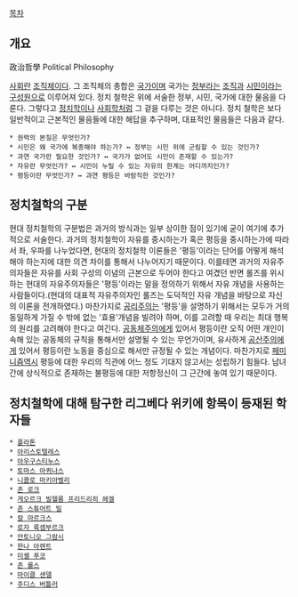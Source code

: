 [[목차]]
== 개요 ==
政治哲學
Political Philosophy

[[사회]]란 [[조직체]]이다. 그 조직체의 총합은 [[국가]]이며 국가는 [[정부]]라는 [[조직]]과 [[시민]]이라는 [[구성원]]으로 이루어져 있다.
정치 철학은 위에 서술한 정부, 시민, 국가에 대한 물음을 다룬다. 그렇다고 [[정치학]]이나 [[사회학]]처럼 그 겉을 다루는 것은 아니다. 정치 철학은 보다 일반적이고 근본적인 물음들에 대한 해답을 추구하며, 대표적인 물음들은 다음과 같다.
 * 권력의 본질은 무엇인가?
 * 시민은 왜 국가에 복종해야 하는가? ↔ 정부는 시민 위에 군림할 수 있는 것인가?
 * 과연 국가란 필요한 것인가? ↔ 국가가 없어도 시민이 존재할 수 있는가?
 * 자유란 무엇인가? ↔ 시민이 누릴 수 있는 자유의 한계는 어디까지인가?
 * 평등이란 무엇인가? ↔ 과연 평등은 바람직한 것인가?

== 정치철학의 구분 ==

현대 정치철학의 구분법은 과거의 방식과는 일부 상이한 점이 있기에 굳이 여기에 추가적으로 서술한다. 과거의 정치철학이 자유를 중시하는가 혹은 평등을 중시하는가에 따라서 좌, 우파를 나누었다면, 현대의 정치철학 이론들은 '평등'이라는 단어를 어떻게 해석해야 하는지에 대한 의견 차이를 통해서 나누어지기 때문이다. 이를테면 과거의 자유주의자들은 자유를 사회 구성의 이념의 근본으로 두어야 한다고 여겼던 반면 롤즈를 위시하는 현대의 자유주의자들은 '평등'이라는 말을 정의하기 위해서 자유 개념을 사용하는 사람들이다.(현대의 대표적 자유주의자인 롤즈는 도덕적인 자유 개념을 바탕으로 자신의 이론을 전개하였다.) 마찬가지로 [[공리주의]]는 '평등'을 설명하기 위해서는 모두가 거의 동일하게 가질 수 밖에 없는 '효용'개념을 빌려야 하며, 이를 고려할 때 우리는 최대 행복의 원리를 고려해야 한다고 여긴다. [[공동체주의]]에게 있어서 평등이란 오직 어떤 개인이 속해 있는 공동체의 규칙을 통해서만 설명될 수 있는 무언가이며, 유사하게 [[공산주의]]에게 있어서 평등이란 노동을 중심으로 해서만 규정될 수 있는 개념이다. 마찬가지로 [[페미니즘]]역시 평등에 대한 우리의 직관에 어느 정도 기대지 않고서는 성립하기 힘들다. 남녀간에 상식적으로 존재하는 불평등에 대한 저항정신이 그 근간에 놓여 있기 때문이다.


== 정치철학에 대해 탐구한 리그베다 위키에 항목이 등재된 학자들 ==
 * [[플라톤]]
 * [[아리스토텔레스]]
 * [[아우구스티누스]]
 * [[토마스 아퀴나스]]
 * [[니콜로 마키아벨리]]
 * [[존 로크]]
 * [[게오르크 빌헬름 프리드리히 헤겔]]
 * [[존 스튜어트 밀]]
 * [[칼 마르크스]]
 * [[로자 룩셈부르크]]
 * [[안토니오 그람시]]
 * [[한나 아렌트]]
 * [[미셸 푸코]]
 * [[존 롤스]]
 * [[마이클 샌델]]
 * [[주디스 버틀러]]
